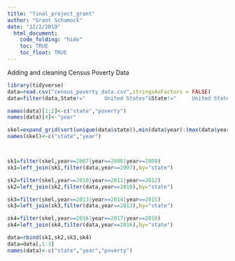 ```yaml
---
title: "final_project_grant"
author: "Grant Schumock"
date: "12/2/2019"
  html_document:
    code_folding: "hide"
    toc: TRUE
    toc_float: TRUE
---
```


Adding and cleaning Census Poverty Data

```r
library(tidyverse)
data=read.csv("census_poverty_data.csv",stringsAsFactors = FALSE)
data=filter(data,State!="      United States"&State!="     United States"& State!="District of Columbia"&State!="United States")

names(data)[1:2]<-c("state","poverty")
names(data)[4]<-"year"

skel=expand_grid(sort(unique(data$state)),min(data$year):(max(data$year)+2))
names(skel)<-c("state","year")



sk1=filter(skel,year==2007|year==2008|year==2009)
sk1=left_join(sk1,filter(data,year==2007),by="state")

sk2=filter(skel,year==2010|year==2011|year==2012)
sk2=left_join(sk2,filter(data,year==2010),by="state")

sk3=filter(skel,year==2013|year==2014|year==2015)
sk3=left_join(sk3,filter(data,year==2013),by="state")

sk4=filter(skel,year==2016|year==2017|year==2018)
sk4=left_join(sk4,filter(data,year==2016),by="state")

data=rbind(sk1,sk2,sk3,sk4)
data=data[,1:3]
names(data)<-c("state","year","poverty")

```
